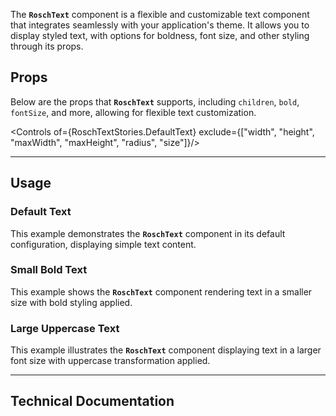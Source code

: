 
<Meta of={RoschTextStories} />

<Title>Rosch-Text</Title>

The **`RoschText`** component is a flexible and customizable text component that integrates seamlessly with your application's theme. It allows you to display styled text, with options for boldness, font size, and other styling through its props.

## Props
Below are the props that **`RoschText`** supports, including `children`, `bold`, `fontSize`, and more, allowing for flexible text customization.
<Canvas layout="centered" />

<Controls of={RoschTextStories.DefaultText} exclude={["width", "height", "maxWidth", "maxHeight", "radius", "size"]}/>

---

## Usage

### Default Text
This example demonstrates the **`RoschText`** component in its default configuration, displaying simple text content.

<Canvas layout="centered" />

### Small Bold Text
This example shows the **`RoschText`** component rendering text in a smaller size with bold styling applied.

<Canvas of={RoschTextStories.SmallTextBold} layout="centered" />

### Large Uppercase Text
This example illustrates the **`RoschText`** component displaying text in a larger font size with uppercase transformation applied.
<Canvas of={RoschTextStories.LargeTextUppercase} layout="centered" />

---

## Technical Documentation

<Source language="tsx" dark={true}>

</Source>

